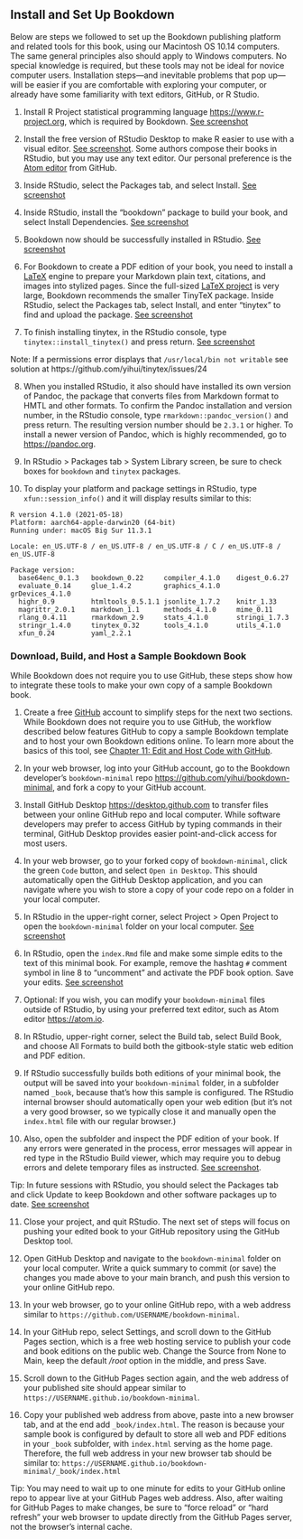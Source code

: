 ## Install and Set Up Bookdown {- #install}
Below are steps we followed to set up the Bookdown publishing platform and related tools for this book, using our Macintosh OS 10.14 computers. The same general principles also should apply to Windows computers. No special knowledge is required, but these tools may not be ideal for novice computer users. Installation steps---and inevitable problems that pop up---will be easier if you are comfortable with exploring your computer, or already have some familiarity with text editors, GitHub, or R Studio.

1. Install R Project statistical programming language <https://www.r-project.org>, which is required by Bookdown. [See screenshot](images/bookdown/r-download.png)

2. Install the free version of RStudio Desktop to make R easier to use with a visual editor. [See screenshot](images/bookdown/rstudio-download.png). Some authors compose their books in RStudio, but you may use any text editor. Our personal preference is the [Atom editor](https://atom.io/) from GitHub.

3. Inside RStudio, select the Packages tab, and select Install. [See screenshot](images/bookdown/packages-install.png)

4. Inside RStudio, install the "bookdown" package to build your book, and select Install Dependencies. [See screenshot](images/bookdown/bookdown-install.png)

5. Bookdown now should be successfully installed in RStudio. [See screenshot](images/bookdown/bookdown-installed.png)

6. For Bookdown to create a PDF edition of your book, you need to install a [LaTeX](https://en.wikipedia.org/wiki/LaTeX) engine to prepare your Markdown plain text, citations, and images into stylized pages. Since the full-sized [LaTeX project](https://www.latex-project.org/get/) is very large, Bookdown recommends the smaller TinyTeX package. Inside RStudio, select the Packages tab, select Install, and enter "tinytex" to find and upload the package. [See screenshot](images/bookdown/tinytex-install.png)

7. To finish installing tinytex, in the RStudio console, type `tinytex::install_tinytex()` and press return. [See screenshot](images/bookdown/tinytex-finish.png)

Note:  If a permissions error displays that `/usr/local/bin not writable` see solution at https://github.com/yihui/tinytex/issues/24

8. When you installed RStudio, it also should have installed its own version of Pandoc, the package that converts files from Markdown format to HMTL and other formats. To confirm the Pandoc installation and version number, in the RStudio console, type `rmarkdown::pandoc_version()` and press return. The resulting version number should be `2.3.1` or higher. To install a newer version of Pandoc, which is highly recommended, go to <https://pandoc.org>.

9. In RStudio > Packages tab > System Library screen, be sure to check boxes for `bookdown` and `tinytex` packages.

10. To display your platform and package settings in RStudio, type `xfun::session_info()` and it will display results similar to this:

```
R version 4.1.0 (2021-05-18)
Platform: aarch64-apple-darwin20 (64-bit)
Running under: macOS Big Sur 11.3.1

Locale: en_US.UTF-8 / en_US.UTF-8 / en_US.UTF-8 / C / en_US.UTF-8 / en_US.UTF-8

Package version:
  base64enc_0.1.3   bookdown_0.22     compiler_4.1.0    digest_0.6.27    
  evaluate_0.14     glue_1.4.2        graphics_4.1.0    grDevices_4.1.0  
  highr_0.9         htmltools_0.5.1.1 jsonlite_1.7.2    knitr_1.33       
  magrittr_2.0.1    markdown_1.1      methods_4.1.0     mime_0.11        
  rlang_0.4.11      rmarkdown_2.9     stats_4.1.0       stringi_1.7.3    
  stringr_1.4.0     tinytex_0.32      tools_4.1.0       utils_4.1.0      
  xfun_0.24         yaml_2.2.1          
```

### Download, Build, and Host a Sample Bookdown Book {-}
While Bookdown does not require you to use GitHub, these steps show how to integrate these tools to make your own copy of a sample Bookdown book.

1. Create a free [GitHub](https://github.com) account to simplify steps for the next two sections. While Bookdown does not require you to use GitHub, the workflow described below features GitHub to copy a sample Bookdown template and to host your own Bookdown editions online. To learn more about the basics of this tool, see [Chapter 11: Edit and Host Code with GitHub](github.html).

2. In your web browser, log into your GitHub account, go to the Bookdown developer's `bookdown-minimal` repo <https://github.com/yihui/bookdown-minimal>, and fork a copy to your GitHub account.

3. Install GitHub Desktop <https://desktop.github.com> to transfer files between your online GitHub repo and local computer. While software developers may prefer to access GitHub by typing commands in their terminal, GitHub Desktop provides easier point-and-click access for most users.

4. In your web browser, go to your forked copy of `bookdown-minimal`, click the green `Code` button, and select `Open in Desktop`. This should automatically open the GitHub Desktop application, and you can navigate where you wish to store a copy of your code repo on a folder in your local computer.

5. In RStudio in the upper-right corner, select Project > Open Project to open the `bookdown-minimal` folder on your local computer. [See screenshot](images/bookdown/project-open.png)

6. In RStudio, open the `index.Rmd` file and make some simple edits to the text of this minimal book. For example, remove the hashtag `#` comment symbol in line 8 to "uncomment" and activate the PDF book option. Save your edits. [See screenshot](images/bookdown/edit-book.png)

7. Optional: If you wish, you can modify your `bookdown-minimal` files outside of RStudio, by using your preferred text editor, such as Atom editor <https://atom.io>.

8. In RStudio, upper-right corner, select the Build tab, select Build Book, and choose All Formats to build both the gitbook-style static web edition and PDF edition.

9. If RStudio successfully builds both editions of your minimal book, the output will be saved into your `bookdown-minimal` folder, in a subfolder named `_book`, because that's how this sample is configured. The RStudio internal browser should automatically open your web edition (but it's not a very good browser, so we typically close it and manually open the `index.html` file with our regular browser.)

10. Also, open the subfolder and inspect the PDF edition of your book. If any errors were generated in the process, error messages will appear in red type in the RStudio Build viewer, which may require you to debug errors and delete temporary files as instructed. [See screenshot](images/bookdown/build-successful.png).

Tip: In future sessions with RStudio, you should select the Packages tab and click Update to keep Bookdown and other software packages up to date. [See screenshot](images/bookdown/update-packages.png)

11. Close your project, and quit RStudio. The next set of steps will focus on pushing your edited book to your GitHub repository using the GitHub Desktop tool.

12. Open GitHub Desktop and navigate to the `bookdown-minimal` folder on your local computer. Write a quick summary to commit (or save) the changes you made above to your main branch, and push this version to your online GitHub repo.

13. In your web browser, go to your online GitHub repo, with a web address similar to `https://github.com/USERNAME/bookdown-minimal`.

14. In your GitHub repo, select Settings, and scroll down to the GitHub Pages section, which is a free web hosting service to publish your code and book editions on the public web. Change the Source from None to Main, keep the default */root* option in the middle, and press Save.

15. Scroll down to the GitHub Pages section again, and the web address of your published site should appear similar to `https://USERNAME.github.io/bookdown-minimal`.

16. Copy your published web address from above, paste into a new browser tab, and at the end add `_book/index.html`. The reason is because your sample book is configured by default to store all web and PDF editions in your `_book` subfolder, with `index.html` serving as the home page. Therefore, the full web address in your new browser tab should be similar to: `https://USERNAME.github.io/bookdown-minimal/_book/index.html`

Tip: You may need to wait up to one minute for edits to your GitHub online repo to appear live at your GitHub Pages web address. Also, after waiting for GitHub Pages to make changes, be sure to "force reload" or "hard refresh" your web browser to update directly from the GitHub Pages server, not the browser's internal cache.
